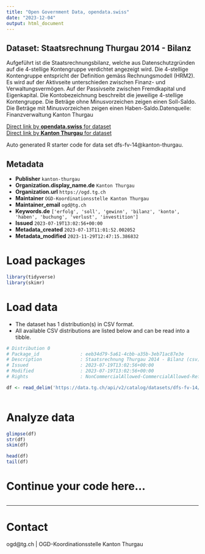 ```yaml
---
title: "Open Government Data, opendata.swiss"
date: "2023-12-04"
output: html_document
---
```


## Dataset: Staatsrechnung Thurgau 2014 - Bilanz

Aufgeführt ist die Staatsrechnungsbilanz, welche aus Datenschutzgründen auf die 4-stellige Kontengruppe verdichtet angezeigt wird. Die 4-stellige Kontengruppe entspricht der Definition gemäss Rechnungsmodell (HRM2). Es wird auf der Aktivseite unterschieden zwischen Finanz- und Verwaltungsvermögen. Auf der Passivseite zwischen Fremdkapital und Eigenkapital. Die Kontobezeichnung beschreibt die jeweilige 4-stellige Kontengruppe. Die Beträge ohne Minusvorzeichen zeigen einen Soll-Saldo. Die Beträge mit Minusvorzeichen zeigen einen Haben-Saldo.Datenquelle: Finanzverwaltung Kanton Thurgau

[Direct link by **opendata.swiss** for dataset](https://opendata.swiss/de/dataset/staatsrechnung-thurgau-2014-bilanz)<br>
[Direct link by **Kanton Thurgau** for dataset](https://data.tg.ch/explore/dataset/dfs-fv-14/)

Auto generated R starter code for data set dfs-fv-14@kanton-thurgau.

## Metadata

- **Publisher** `kanton-thurgau`
- **Organization.display_name.de** `Kanton Thurgau`
- **Organization.url** `https://ogd.tg.ch`
- **Maintainer** `OGD-Koordinationsstelle Kanton Thurgau`
- **Maintainer_email** `ogd@tg.ch`
- **Keywords.de** `['erfolg', 'soll', 'gewinn', 'bilanz', 'konto', 'haben', 'buchung', 'verlust', 'investition']`
- **Issued** `2023-07-19T13:02:56+00:00`
- **Metadata_created** `2023-07-13T11:01:52.002052`
- **Metadata_modified** `2023-11-29T12:47:15.386832`


# Load packages

```r

library(tidyverse)
library(skimr)

```

# Load data

-   The dataset has 1 distribution(s) in CSV format.
-   All available CSV distributions are listed below and can be read into a tibble.

```r

# Distribution 0
# Package_id               : eeb34d79-5a61-4cbb-a35b-3eb71ac87e3e
# Description              : Staatsrechnung Thurgau 2014 - Bilanz (csv)
# Issued                   : 2023-07-19T13:02:56+00:00
# Modified                 : 2023-07-19T13:02:56+00:00
# Rights                   : NonCommercialAllowed-CommercialAllowed-ReferenceRequired

df <- read_delim('https://data.tg.ch/api/v2/catalog/datasets/dfs-fv-14/exports/csv')



```

# Analyze data

```r

glimpse(df)
str(df)
skim(df)

head(df)
tail(df)

```

# Continue your code here...

```r

```

------------------------------------------------------------------------

# Contact

ogd@tg.ch | OGD-Koordinationsstelle Kanton Thurgau
